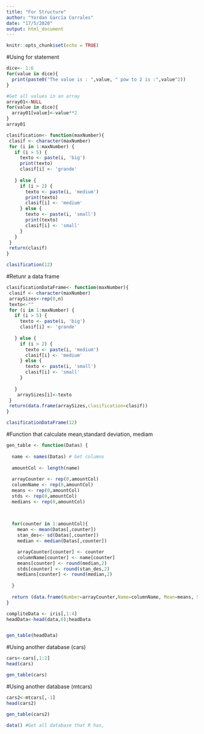 ---
title: "For Structure"
author: "Yordan García Corrales"
date: "17/5/2020"
output: html_document
---

```{r setup, include=FALSE}
knitr::opts_chunk$set(echo = TRUE)
```

#Using for statement
```{r}
dice<- 1:6
for(value in dice){
  print(paste0("The value is : ",value, " pow to 2 is :",value^2))
}

#Get all values in an array
array01<-NULL
for(value in dice){
  array01[value]<-value**2
}
array01
```

```{r}
clasification<- function(maxNumber){
 clasif <- character(maxNumber)
 for (i in 1:maxNumber) { 
   if (i > 5) { 
     texto <- paste(i, 'big')
     print(texto) 
     clasif[i] <- 'grande' 
     
   } else {
     if (i > 2) { 
       texto <- paste(i, 'medium') 
       print(texto) 
       clasif[i] <- 'medium' 
     } else { 
       texto <- paste(i, 'small') 
       print(texto) 
       clasif[i] <- 'small' 
     } 
   } 
 }
 return(clasif)
}

clasification(12)
```

#Retunr a data frame
```{r}
clasificationDataFrame<- function(maxNumber){
 clasif <- character(maxNumber)
 arraySizes<-rep(0,n)
 texto<-""
 for (i in 1:maxNumber) { 
   if (i > 5) { 
     texto <- paste(i, 'big')
     clasif[i] <- 'grande' 
     
   } else {
     if (i > 2) { 
       texto <- paste(i, 'medium') 
       clasif[i] <- 'medium' 
     } else { 
       texto <- paste(i, 'small') 
       clasif[i] <- 'small' 
     }
     
   } 
    arraySizes[i]<-texto
 }
 return(data.frame(arraySizes,clasification=clasif))
}

clasificationDataFrame(12)
```

#Function that calculate mean,standard deviation, mediam
```{r}
gen_table <- function(Datas) { 
  
  name <- names(Datas) # Get columns
  
  amountCol <- length(name) 
  
  arrayCounter <- rep(0,amountCol)
  columnName <- rep(0,amountCol)
  means <- rep(0,amountCol)
  stds <- rep(0,amountCol)
  medians <- rep(0,amountCol)
  

  
  for(counter in 1:amountCol){
    mean <- mean(Datas[,counter])
    stan_des<- sd(Datas[,counter])
    median <- median(Datas[,counter]) 

    arrayCounter[counter] <- counter    
    columnName[counter] <- name[counter]
    means[counter] <- round(median,2)
    stds[counter] <- round(stan_des,2)
    medians[counter] <- round(median,2)
  
  }
  
  return (data.frame(Number=arrayCounter,Name=columnName, Mean=means, Standard_Deviation=stds,Mediam=medians))
}

compliteData <- iris[,1:4]
headData<-head(data,6);headData


gen_table(headData)
```

#Using another database (cars)
```{r}
cars<-cars[,1:2]
head(cars)

gen_table(cars)
```

#Using another database (mtcars)
```{r}
cars2<-mtcars[,-1]
head(cars2)

gen_table(cars2)

data() #Get all database that R has,
```

